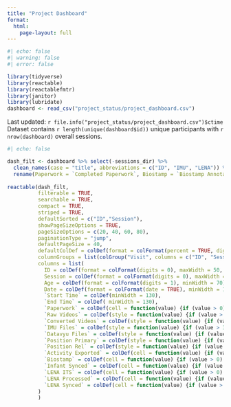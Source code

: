 ```yaml
---
title: "Project Dashboard"
format: 
  html:
    page-layout: full
---
```


```r
#| echo: false
#| warning: false
#| error: false

library(tidyverse)
library(reactable)
library(reactablefmtr)
library(janitor)
library(lubridate)
dashboard <- read_csv("project_status/project_dashboard.csv")
```

| Last updated: `r file.info("project_status/project_dashboard.csv")$ctime` 
| Dataset contains `r length(unique(dashboard$id))` unique participants with `r nrow(dashboard)` overall sessions. 

```r
#| echo: false

dash_filt <- dashboard %>% select(-sessions_dir) %>% 
  clean_names(case = "title", abbreviations = c("ID", "IMU", "LENA")) %>% 
  rename(Paperwork = `Completed Paperwork`, Biostamp = `Biostamp Annotations`, `LENA ITS` = `LENA Downloaded`, Age = Agemo)
  
reactable(dash_filt, 
          filterable = TRUE, 
          searchable = TRUE, 
          compact = TRUE,
          striped = TRUE,
          defaultSorted = c("ID","Session"), 
          showPageSizeOptions = TRUE,
          pageSizeOptions = c(20, 40, 60, 80),
          paginationType = "jump",
          defaultPageSize = 40,
          defaultColDef = colDef(format = colFormat(percent = TRUE, digits = 1)),
          columnGroups = list(colGroup("Visit", columns = c("ID", "Session", "Age"), sticky = "left")),
          columns = list(
            ID = colDef(format = colFormat(digits = 0), maxWidth = 50, align = "left"),
            Session = colDef(format = colFormat(digits = 0), maxWidth = 100, align = "left"),
            Age = colDef(format = colFormat(digits = 1), minWidth = 70),
            Date = colDef(format = colFormat(date = TRUE), minWidth = 130),
            `Start Time` = colDef(minWidth = 130),
            `End Time` = colDef( minWidth = 130),
            `Paperwork` = colDef(cell = function(value) {if (value > 0) "\u2714\ufe0f" else "\u274c"}, minWidth = 110),
            `Raw Videos` = colDef(style = function(value) {if (value > 0) list(color = "#008000") else list(color = "#e00000", fontWeight = "bold")}, format = colFormat(digits = 0)),
            `Converted Videos` = colDef(style = function(value) {if (value > 0) list(color = "#008000") else list(color = "#e00000", fontWeight = "bold")}, format = colFormat(digits = 0)),
            `IMU Files` = colDef(style = function(value) {if (value > 3) list(color = "#008000") else list(color = "#e00000", fontWeight = "bold")}, format = colFormat(digits = 0)),
            `Datavyu Files` = colDef(style = function(value) {if (value > 0) list(color = "#008000") else list(color = "#e00000", fontWeight = "bold")}, format = colFormat(digits = 0)),
            `Position Primary` = colDef(style = function(value) {if (value > 15) list(color = "#008000") else list(color = "#e00000", fontWeight = "bold")}, format = colFormat(digits = 0)),
            `Position Rel` = colDef(style = function(value) {if (value > 15) list(color = "#008000") else list(color = "#e00000", fontWeight = "bold")}, format = colFormat(digits = 0)),
            `Activity Exported` = colDef(cell = function(value) {if (value > 0) "\u2714\ufe0f" else "\u274c"}),
            `Biostamp` = colDef(cell = function(value) {if (value > 0) "\u2714\ufe0f" else "\u274c"}),
            `Infant Synced` = colDef(cell = function(value) {if (value > 0) "\u2714\ufe0f" else "\u274c"}),
            `LENA ITS` = colDef(cell = function(value) {if (value > 0) "\u2714\ufe0f" else "\u274c"}),
            `LENA Processed` = colDef(cell = function(value) {if (value > 0) "\u2714\ufe0f" else "\u274c"}, minWidth = 130),
            `LENA Synced` = colDef(cell = function(value) {if (value > 0) "\u2714\ufe0f" else "\u274c"})
          )
          )
```
